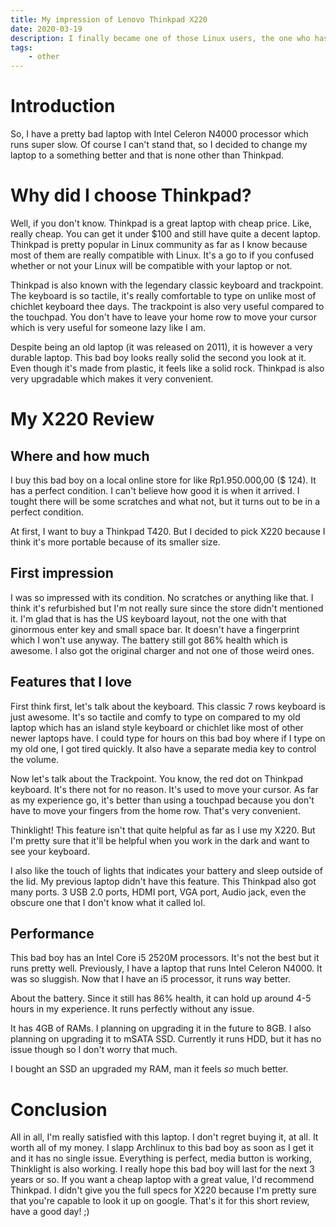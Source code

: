 ```yaml
---
title: My impression of Lenovo Thinkpad X220
date: 2020-03-19
description: I finally became one of those Linux users, the one who has an old Thinkpad with them.
tags:
    - other
---
```


# Introduction

So, I have a pretty bad laptop with Intel Celeron N4000 processor which runs super slow. Of course I can't stand that, so I decided to change my laptop to a something better and that is none other than Thinkpad.

# Why did I choose Thinkpad?

Well, if you don't know. Thinkpad is a great laptop with cheap price. Like, really cheap. You can get it under \$100 and still have quite a decent laptop. Thinkpad is pretty popular in Linux community as far as I know because most of them are really compatible with Linux. It's a go to if you confused whether or not your Linux will be compatible with your laptop or not.

Thinkpad is also known with the legendary classic keyboard and trackpoint. The keyboard is so tactile, it's really comfortable to type on unlike most of chichlet keyboard thee days. The trackpoint is also very useful compared to the touchpad. You don't have to leave your home row to move your cursor which is very useful for someone lazy like I am.

Despite being an old laptop (it was released on 2011), it is however a very durable laptop. This bad boy looks really solid the second you look at it. Even though it's made from plastic, it feels like a solid rock. Thinkpad is also very upgradable which makes it very convenient.

# My X220 Review

## Where and how much

I buy this bad boy on a local online store for like Rp1.950.000,00 (\$ 124). It has a perfect condition. I can't believe how good it is when it arrived. I tought there will be some scratches and what not, but it turns out to be in a perfect condition.

At first, I want to buy a Thinkpad T420. But I decided to pick X220 because I think it's more portable because of its smaller size.

## First impression

I was so impressed with its condition. No scratches or anything like that. I think it's refurbished but I'm not really sure since the store didn't mentioned it. I'm glad that is has the US keyboard layout, not the one with that ginormous enter key and small space bar. It doesn't have a fingerprint which I won't use anyway. The battery still got 86% health which is awesome. I also got the original charger and not one of those weird ones.

## Features that I love

First think first, let's talk about the keyboard. This classic 7 rows keyboard is just awesome. It's so tactile and comfy to type on compared to my old laptop which has an island style keyboard or chichlet like most of other newer laptops have. I could type for hours on this bad boy where if I type on my old one, I got tired quickly. It also have a separate media key to control the volume.

Now let's talk about the Trackpoint. You know, the red dot on Thinkpad keyboard. It's there not for no reason. It's used to move your cursor. As far as my experience go, it's better than using a touchpad because you don't have to move your fingers from the home row. That's very convenient.

Thinklight! This feature isn't that quite helpful as far as I use my X220. But I'm pretty sure that it'll be helpful when you work in the dark and want to see your keyboard.

I also like the touch of lights that indicates your battery and sleep outside of the lid. My previous laptop didn't have this feature. This Thinkpad also got many ports. 3 USB 2.0 ports, HDMI port, VGA port, Audio jack, even the obscure one that I don't know what it called lol.

## Performance

This bad boy has an Intel Core i5 2520M processors. It's not the best but it runs pretty well. Previously, I have a laptop that runs Intel Celeron N4000. It was so sluggish. Now that I have an i5 processor, it runs way better.

About the battery. Since it still has 86% health, it can hold up around 4-5 hours in my experience. It runs perfectly without any issue.

It has 4GB of RAMs. I planning on upgrading it in the future to 8GB. I also planning on upgrading it to mSATA SSD. Currently it runs HDD, but it has no issue though so I don't worry that much.


<Update date="2020-08-15">

I bought an SSD an upgraded my RAM, man it feels _so_ much better.

</Update>

# Conclusion

All in all, I'm really satisfied with this laptop. I don't regret buying it, at all. It worth all of my money. I slapp Archlinux to this bad boy as soon as I get it and it has no single issue. Everything is perfect, media button is working, Thinklight is also working. I really hope this bad boy will last for the next 3 years or so. If you want a cheap laptop with a great value, I'd recommend Thinkpad. I didn't give you the full specs for X220 because I'm pretty sure that you're capable to look it up on google. That's it for this short review, have a good day! ;)
